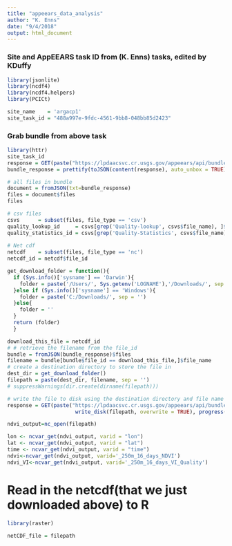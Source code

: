```yaml
---
title: "appeears_data_analysis"
author: "K. Enns"
date: "9/4/2018"
output: html_document
---
```



### Site and AppEEARS task ID from (K. Enns) tasks, edited by KDuffy

```r
library(jsonlite)
library(ncdf4)
library(ncdf4.helpers)
library(PCICt)
```

```r
site_name    = 'argacp1'
site_task_id = "488a997e-9fdc-4561-9bb8-048bb85d2423"
```



### Grab bundle from above task
```r
library(httr)
site_task_id
response = GET(paste("https://lpdaacsvc.cr.usgs.gov/appeears/api/bundle/", site_task_id, sep = ""))
bundle_response = prettify(toJSON(content(response), auto_unbox = TRUE))

# all files in bundle
document = fromJSON(txt=bundle_response)
files = document$files
files
```
```r
# csv files 
csvs      = subset(files, file_type == 'csv')
quality_lookup_id     = csvs[grep('Quality-lookup', csvs$file_name), ]$file_id
quality_statistics_id = csvs[grep('Quality-Statistics', csvs$file_name), ]$file_id
  
# Net cdf
netcdf    = subset(files, file_type == 'nc')
netcdf_id = netcdf$file_id
```


```r
get_download_folder = function(){
  if (Sys.info()['sysname'] == 'Darwin'){
    folder = paste('/Users/', Sys.getenv('LOGNAME'),'/Downloads/', sep = '')
  }else if (Sys.info()['sysname'] == 'Windows'){
    folder = paste('C:/Downloads/', sep = '')
  }else{
    folder = ''
  }
  return (folder)
  }

download_this_file = netcdf_id
# # retrieve the filename from the file_id
bundle = fromJSON(bundle_response)$files
filename = bundle[bundle$file_id == download_this_file,]$file_name
# create a destination directory to store the file in
dest_dir = get_download_folder()
filepath = paste(dest_dir, filename, sep = '')
# suppressWarnings(dir.create(dirname(filepath)))

# write the file to disk using the destination directory and file name 
response = GET(paste("https://lpdaacsvc.cr.usgs.gov/appeears/api/bundle/", site_task_id, '/', download_this_file, sep = ""),
                      write_disk(filepath, overwrite = TRUE), progress())
```
```r
ndvi_output=nc_open(filepath)
```

```r
lon <- ncvar_get(ndvi_output, varid = "lon")
lat <- ncvar_get(ndvi_output, varid = "lat")
time <- ncvar_get(ndvi_output, varid = "time")
ndvi<-ncvar_get(ndvi_output, varid='_250m_16_days_NDVI')
ndvi_VI<-ncvar_get(ndvi_output, varid='_250m_16_days_VI_Quality')
```
# Read in the netcdf(that we just downloaded above) to R
```r

library(raster)

netCDF_file = filepath
```











